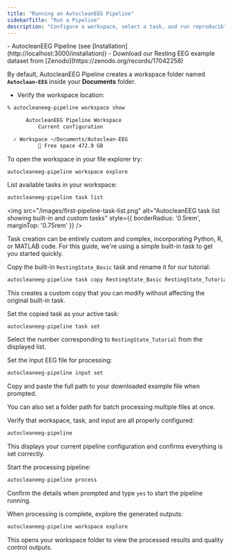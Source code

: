 ```yaml
---
title: "Running an AutocleanEEG Pipeline"
sidebarTitle: "Run a Pipeline"
description: "Configure a workspace, select a task, and run reproducible EEG preprocessing with clear quality-control (QC) outputs."
---
```


<Steps>
<Step title="Prerequisites">
  - AutocleanEEG Pipeline (see [Installation](http://localhost:3000/installation))
  - Download our Resting EEG example dataset from [Zenodo](https://zenodo.org/records/17042258)
</Step>

<Step title="Check Workspace Location">

By default, AutocleanEEG Pipeline creates a workspace folder named **`Autoclean-EEG`** inside your **Documents** folder.

* Verify the workspace location:

```bash
% autocleaneeg-pipeline workspace show

      AutocleanEEG Pipeline Workspace                                             
          Current configuration                                      

  ✓ Workspace ~/Documents/Autoclean-EEG                              
          💾 Free space 472.9 GB                                      

```

<Tip>
To open the workspace in your file explorer try:

`autocleaneeg-pipeline workspace explore`
</Tip>

</Step>

<Step title="List Tasks">

List available tasks in your workspace:

```bash
autocleaneeg-pipeline task list
```

<img src="/images/first-pipeline-task-list.png" alt="AutocleanEEG task list showing built-in and custom tasks" style={{ borderRadius: '0.5rem', marginTop: '0.75rem' }} />

<Tip>
Task creation can be entirely custom and complex, incorporating Python, R, or MATLAB code. For this guide, we're using a simple built-in task to get you started quickly.
</Tip>

</Step>

<Step title="Copy Task">

Copy the built-in `RestingState_Basic` task and rename it for our tutorial:

```bash
autocleaneeg-pipeline task copy RestingState_Basic RestingState_Tutorial
```

This creates a custom copy that you can modify without affecting the original built-in task.

</Step>

<Step title="Set Active Task">

Set the copied task as your active task:

```bash
autocleaneeg-pipeline task set
```

Select the number corresponding to `RestingState_Tutorial` from the displayed list.

</Step>

<Step title="Set Input File">

Set the input EEG file for processing:

```bash
autocleaneeg-pipeline input set
```

Copy and paste the full path to your downloaded example file when prompted.

<Tip>
You can also set a folder path for batch processing multiple files at once.
</Tip>

</Step>

<Step title="Confirm Configuration">

Verify that workspace, task, and input are all properly configured:

```bash
autocleaneeg-pipeline
```

This displays your current pipeline configuration and confirms everything is set correctly.

</Step>

<Step title="Run Pipeline">

Start the processing pipeline:

```bash
autocleaneeg-pipeline process
```

Confirm the details when prompted and type `yes` to start the pipeline running.

</Step>

<Step title="View Outputs">

When processing is complete, explore the generated outputs:

```bash
autocleaneeg-pipeline workspace explore
```

This opens your workspace folder to view the processed results and quality control outputs.

</Step>

</Steps>